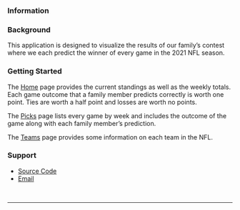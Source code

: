 ### **Information**

<h3>Background</h3>

This application is designed to visualize the results of our family's contest where we each predict the winner of every game in the 2021 NFL season.

<h3>Getting Started</h3>

The [Home](#section-home) page provides the current standings as well as the weekly totals. Each game outcome that a family member predicts correctly is worth one point. Ties are worth a half point and losses are worth no points.

The [Picks](#section-picks) page lists every game by week and includes the outcome of the game along with each family member's prediction.

The [Teams](#section-teams) page provides some information on each team in the NFL.

<h3>Support</h3>

* <span class="fa fa-github-square"></span><a href="https://github.com/dnegrey/nflFamilyPicks" target="_blank">Source Code</a>
* <span class="fa fa-envelope"></span><a href="mailto:dnegrey@gmail.com">Email</a>

<br>

----------

<div style="height: 20px;"></div>
